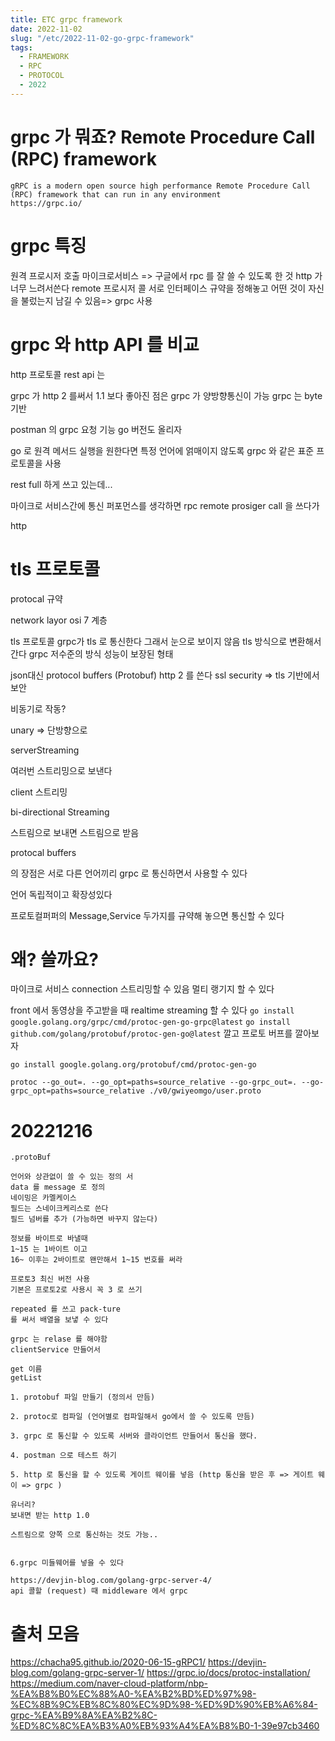```yaml
---
title: ETC grpc framework
date: 2022-11-02
slug: "/etc/2022-11-02-go-grpc-framework"
tags:
  - FRAMEWORK
  - RPC
  - PROTOCOL
  - 2022
---
```






# grpc 가 뭐죠? Remote Procedure Call (RPC) framework
```
gRPC is a modern open source high performance Remote Procedure Call (RPC) framework that can run in any environment
https://grpc.io/
```
# grpc 특징
원격 프로시저 호출
마이크로서비스
=> 구글에서 rpc 를 잘 쓸 수 있도록 한 것
http 가 너무 느려서쓴다
remote 프로시저 콜
서로 인터페이스 규약을 정해놓고
어떤 것이 자신을 불렀는지 남길 수 있음=> grpc 사용

# grpc 와 http API 를 비교

http 프로토콜
rest  api 는

grpc 가 http 2 를써서 1.1 보다 좋아진 점은
grpc 가 양방향통신이 가능
grpc 는 byte 기반

postman 의 grpc 요청 기능
go 버전도 올리자


go 로 원격 메서드 실행을 원한다면 특정 언어에 얽매이지 않도록
grpc 와 같은 표준 프로토콜을 사용


rest full 하게 쓰고 있는데...

마이크로 서비스간에 통신 퍼포먼스를 생각하면
rpc remote prosiger call
을 쓰다가

http

#  tls 프로토콜
protocal 규약

network layor
osi 7 계층

tls 프로토콜
grpc가 tls 로 통신한다
그래서 눈으로 보이지 않음
tls 방식으로 변환해서 간다
grpc 저수준의 방식
성능이 보장된 형태

json대신 protocol buffers (Protobuf)
http 2 를 쓴다
ssl security => tls 기반에서 보안

비동기로 작동?

unary
=> 단방향으로

serverStreaming

여러번 스트리밍으로 보낸다

client 스트리밍

bi-directional Streaming

스트림으로 보내면 스트림으로 받음

protocal buffers


의 장점은 서로 다른 언어끼리 grpc 로 통신하면서 사용할 수 있다


언어 독립적이고 확장성있다

프로토컬퍼퍼의 Message,Service  두가지를 규약해 놓으면 통신할 수 있다

# 왜? 쓸까요?

마이크로 서비스 connection
스트리밍할 수 있음
멀티 랭기지 할 수 있다


front 에서 동영상을 주고받을 때 realtime streaming 할 수 있다
`go install google.golang.org/grpc/cmd/protoc-gen-go-grpc@latest`
`go install github.com/golang/protobuf/protoc-gen-go@latest`
깔고 프로토 버프를 깔아보자

`go install google.golang.org/protobuf/cmd/protoc-gen-go`

`protoc --go_out=. --go_opt=paths=source_relative --go-grpc_out=. --go-grpc_opt=paths=source_relative ./v0/gwiyeomgo/user.proto`


# 20221216


	.protoBuf

	언어와 상관없이 쓸 수 있는 정의 서
	data 를 message 로 정의
	네이밍은 카멜케이스
	필드는 스네이크케리스로 쓴다
	필드 넘버를 추가 (가능하면 바꾸지 않는다)

	정보를 바이트로 바낼때
	1~15 는 1바이트 이고
	16~ 이후는 2바이트로 왠만해서 1~15 번호를 써라

	프로토3 최신 버전 사용
	기본은 프로토2로 사용시 꼭 3 로 쓰기

	repeated 를 쓰고 pack-ture
	를 써서 배열을 보냏 수 있다

	grpc 는 relase 를 해야함
	clientService 만들어서

	get 이름
	getList

    1. protobuf 파일 만들기 (정의서 만듬)

    2. protoc로 컴파일 (언어별로 컴파일해서 go에서 쓸 수 있도록 만듬)

    3. grpc 로 통신할 수 있도록 서버와 클라이언트 만들어서 통신을 했다.

    4. postman 으로 테스트 하기

    5. http 로 통신을 할 수 있도록 게이트 웨이를 넣음 (http 통신을 받은 후 => 게이트 웨이 => grpc )

    유너리?
    보내면 받는 http 1.0

    스트림으로 양쪽 으로 통신하는 것도 가능..


    6.grpc 미들웨어를 넣을 수 있다

    https://devjin-blog.com/golang-grpc-server-4/
    api 콜할 (request) 때 middleware 에서 grpc

# 출처 모음
https://chacha95.github.io/2020-06-15-gRPC1/
https://devjin-blog.com/golang-grpc-server-1/
https://grpc.io/docs/protoc-installation/
https://medium.com/naver-cloud-platform/nbp-%EA%B8%B0%EC%88%A0-%EA%B2%BD%ED%97%98-%EC%8B%9C%EB%8C%80%EC%9D%98-%ED%9D%90%EB%A6%84-grpc-%EA%B9%8A%EA%B2%8C-%ED%8C%8C%EA%B3%A0%EB%93%A4%EA%B8%B0-1-39e97cb3460